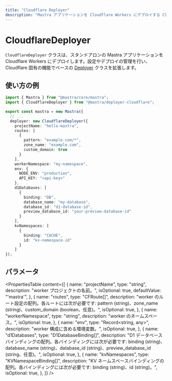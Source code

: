 ```yaml
---
title: "Cloudflare Deployer"
description: "Mastra アプリケーションを Cloudflare Workers にデプロイする CloudflareDeployer クラスのドキュメントです。"
---
```


# CloudflareDeployer

`CloudflareDeployer` クラスは、スタンドアロンの Mastra アプリケーションを Cloudflare Workers にデプロイします。設定やデプロイの管理を行い、Cloudflare 固有の機能でベースの [Deployer](/reference/deployer/deployer) クラスを拡張します。

## 使い方の例

```typescript filename="src/mastra/index.ts" showLineNumbers copy
import { Mastra } from "@mastra/core/mastra";
import { CloudflareDeployer } from "@mastra/deployer-cloudflare";

export const mastra = new Mastra({
  // ...
  deployer: new CloudflareDeployer({
    projectName: "hello-mastra",
    routes: [
      {
        pattern: "example.com/*",
        zone_name: "example.com",
        custom_domain: true
      }
    ],
    workerNamespace: "my-namespace",
    env: {
      NODE_ENV: "production",
      API_KEY: "<api-key>"
    },
    d1Databases: [
      {
        binding: "DB",
        database_name: "my-database",
        database_id: "d1-database-id",
        preview_database_id: "your-preview-database-id"
      }
    ],
    kvNamespaces: [
      {
        binding: "CACHE",
        id: "kv-namespace-id"
      }
    ]
});
```


## パラメータ

<PropertiesTable
  content={[
    {
      name: "projectName",
      type: "string",
      description: "worker プロジェクトの名前。",
      isOptional: true,
      defaultValue: "'mastra'",
    },
    {
      name: "routes",
      type: "CFRoute[]",
      description: "worker のルート設定の配列。各ルートには次が必要です: pattern (string)、zone_name (string)、custom_domain (boolean、任意)。",
      isOptional: true,
    },
    {
      name: "workerNamespace",
      type: "string",
      description: "worker のネームスペース。",
      isOptional: true,
    },
    {
      name: "env",
      type: "Record<string, any>",
      description: "worker 構成に含める環境変数。",
      isOptional: true,
    },
    {
      name: "d1Databases",
      type: "D1DatabaseBinding[]",
      description: "D1 データベースバインディングの配列。各バインディングには次が必要です: binding (string)、database_name (string)、database_id (string)、preview_database_id (string、任意)。",
      isOptional: true,
    },
    {
      name: "kvNamespaces",
      type: "KVNamespaceBinding[]",
      description: "KV ネームスペースバインディングの配列。各バインディングには次が必要です: binding (string)、id (string)。",
      isOptional: true,
    },
  ]}
/>